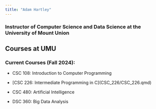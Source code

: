 ```yaml
---
title: "Adam Hartley"
---
```


### Instructor of Computer Science and Data Science at the University of Mount Union

## Courses at UMU

### Current Courses (Fall 2024):

-   CSC 108: Introduction to Computer Programming

-   \[CSC 226: Intermediate Programming in C\](CSC_226/CSC_226.qmd)

-   CSC 480: Artificial Intelligence

-   DSC 360: Big Data Analysis
